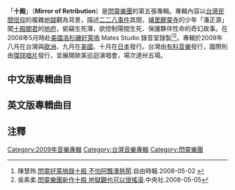 {{主條目消歧義|關於地府十殿，請見[[十殿閻羅|十殿閻羅]]。}}
{{Infobox album <!-- See Wikipedia:WikiProject_Albums -->
| name       = 十殿
| type       = [[專輯|專輯]]
| artist     = [[閃靈樂團|閃靈樂團]]
| cover      = Chthonic Mirror Retribution.jpg
<!-- 未知參數 | background = orange -->
| released   = 2009年8月
| recorded   = 美國洛杉磯 Mates Studio
| genre      = 旋律黑金屬
| length     = 
| label      = 國際[[環球唱片|環球唱片]]
| producer   = Robert Caggiano
| reviews    = 
| prev_title = [[賽德克巴萊_(專輯)|賽德克巴萊]]
| prev_year  = 2005
| next_title = [[高砂軍_(專輯)|高砂軍]]
| next_year  = 2011
}}
「'''十殿'''」（'''Mirror of Retribution'''）是[[閃靈樂團|閃靈樂團]]的第五張專輯。專輯內容以[[台灣民間信仰|台灣民間信仰]]的複雜[[地獄|地獄]]觀為背景，描述[[二二八事件|二二八事件]]其間，[[埔里鎮|埔里]][[醒靈寺|醒靈寺]]的少年「潘正源」闖[[十殿閻君|十殿閻君]]的[[地府|地府]]，偷竊生死簿，欲控制陽間生死、保護夥伴性命的奇幻故事。在2008年5月時赴[[美國|美國]][[洛杉磯|洛杉磯]][[好萊塢|好萊塢]] Mates Studio 錄音室錄製<ref>陳慧玲.[http://www.libertytimes.com.tw/2008/new/may/2/today-show4.htm 閃靈好萊塢錄十殿  不怕阿飄湊熱鬧].自由時報.2008-05-02 {{Wayback|url=http://www.libertytimes.com.tw/2008/new/may/2/today-show4.htm |date=20080907204857 }}</ref><ref>吳素柔.[http://tw.news.yahoo.com/article/url/d/a/080505/5/yk3s.html 閃靈樂團新作十殿  地獄觀也可以很搖滾].中央社.2008-05-05{{dead link|date=2017年11月 |bot=InternetArchiveBot |fix-attempted=yes }}</ref>。專輯於2009年八月在台灣與[[歐洲|歐洲]]、九月在[[美國|美國]]、十月在[[日本|日本]]發行。台灣由[[有料音樂|有料音樂]]發行，國際則由[[環球唱片|環球唱片]]發行，並展開歐美巡迴演唱會，場次達卅五場。

==中文版專輯曲目==
{{tracklist
| collapsed       = 
| headline        = 
| extra_column    = 演唱
| total_length    = 
| all_lyrics      = 
| all_writing     = 
| all_arranger = 
| all_music       = 

| title1          =潛冥
| note1           = 
| writer1         =
| lyrics1         =
| music1          =
| arranger1       =
| extra1          =
| length1         = 

| title2          =刃綻
| note2           = 
| writer2         = 
| lyrics2         =
| music2          =
| arranger2       =
| extra2          =
| length2         = 

| title3          =心擰
| note3           =
| writer3         = 
| lyrics3         =
| music3          =
| arranger3       =
| extra3          =
| length3         = 

| title4          =石破
| note4           = 
| writer4         = 
| lyrics4         =
| music4          =
| arranger4       =
| extra4          =
| length4         = 

| title5          =陰法渡冥河
| note5           = 
| writer5         = 
| lyrics5         =
| music5          =
| arranger5       =
| extra5          =
| length5         = 

| title6          =醒靈寺
| note6           =
| writer6         = 
| lyrics6         =
| music6          =
| arranger6       =
| extra6          =
| length6         = 

| title7          =一九四七
| note7           =
| writer7         = 
| lyrics7         =
| music7          =
| arranger7       =
| extra7          =
| length7         = 

| title8          =鬼縛
| note8           = 
| writer8         = 
| lyrics8         =
| music8          =
| arranger8       =
| extra8          =
| length8         = 

| title9          =再闖閻獄
| note9           = 
| writer9         = 
| lyrics9         =
| music9          =
| arranger9       =
| extra9          =
| length9         =

| title10          =淨血終戰
| note10           = 
| writer10         = 
| lyrics10         =
| music10          =
| arranger10       =
| extra10          =
| length10         =

| title11          =孽鏡沉暮
| note11           = 
| writer11         = 
| lyrics11         =
| music11          =
| arranger11       =
| extra11          =
| length11         =
}}

==英文版專輯曲目==
{{tracklist
| collapsed       = 
| headline        = 
| extra_column    = 演唱
| total_length    = 
| all_lyrics      = 
| all_writing     = 
| all_arranger = 
| all_music       = 

| title1          =Autoscopy (intro)
| note1           = 
| writer1         =
| lyrics1         =
| music1          =
| arranger1       =
| extra1          =
| length1         = 1:57

| title2          =Blooming Blades
| note2           = 
| writer2         = 
| lyrics2         =
| music2          =
| arranger2       =
| extra2          =
| length2         = 4:41

| title3          =Hearts Condemned
| note3           =
| writer3         = 
| lyrics3         =
| music3          =
| arranger3       =
| extra3          =
| length3         = 4:31

| title4          =Venom In My Veins
| note4           = 
| writer4         = 
| lyrics4         =
| music4          =
| arranger4       =
| extra4          =
| length4         = 3:02

| title5          =The Aroused
| note5           = 
| writer5         = 
| lyrics5         =
| music5          =
| arranger5       =
| extra5          =
| length5         = 5:07

| title6          =Sing-Ling Temple
| note6           =
| writer6         = 
| lyrics6         =
| music6          =
| arranger6       =
| extra6          =
| length6         = 4:07

| title7          =1947
| note7           =
| writer7         = 
| lyrics7         =
| music7          =
| arranger7       =
| extra7          =
| length7         = 4:18

| title8          =Forty-Nine Theurgy Chains
| note8           = 
| writer8         = 
| lyrics8         =
| music8          =
| arranger8       =
| extra8          =
| length8         = 3:36

| title9          =Rise of the Shadows
| note9           = 
| writer9         = 
| lyrics9         =
| music9          =
| arranger9       =
| extra9          =
| length9         =4:09

| title10          =Bloody Waves of Sorrow
| note10           = 
| writer10         = 
| lyrics10         =
| music10          =
| arranger10       =
| extra10          =
| length10         =4:49

| title11          =Spell of Setting Sun: Mirror of Retribution
| note11           = 
| writer11         = 
| lyrics11         =
| music11          =
| arranger11       =
| extra11          =
| length11         =5:56
}}

== 注釋 ==
<div style="font-size:85%">
<references/>
</div>

{{Chthonic}}

[[Category:2009年音樂專輯|Category:2009年音樂專輯]]
[[Category:台灣音樂專輯|Category:台灣音樂專輯]]
[[Category:閃靈樂團|Category:閃靈樂團]]